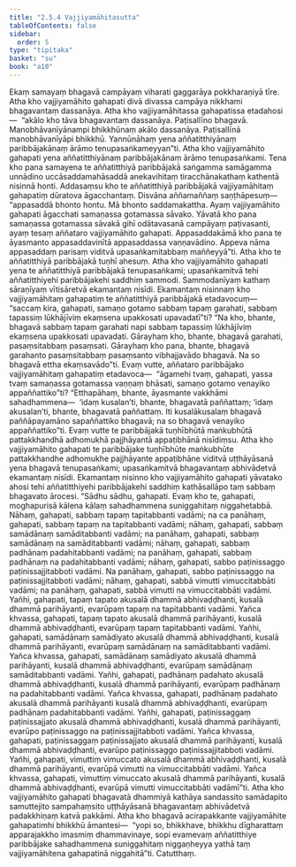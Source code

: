 ```yaml
---
title: "2.5.4 Vajjiyamāhitasutta"
tableOfContents: false
sidebar:
  order: 5
type: "tipitaka"
basket: "su"
book: "a10"
---
```



<DynamicBreadcrumb />

<Division number="94" book="a10">

<Paragraph number="821" book="a10">
Ekaṃ samayaṃ bhagavā campāyaṃ viharati gaggarāya pokkharaṇiyā tīre. Atha kho vajjiyamāhito gahapati divā divassa campāya nikkhami bhagavantaṃ dassanāya. Atha kho vajjiyamāhitassa gahapatissa etadahosi—  “akālo kho tāva bhagavantaṃ dassanāya. Paṭisallīno bhagavā. Manobhāvanīyānampi bhikkhūnaṃ akālo dassanāya. Paṭisallīnā manobhāvanīyāpi bhikkhū. Yannūnāhaṃ yena aññatitthiyānaṃ paribbājakānaṃ ārāmo tenupasaṅkameyyan”ti.
</Paragraph>

<Paragraph number="822" book="a10">
Atha kho vajjiyamāhito gahapati yena aññatitthiyānaṃ paribbājakānaṃ ārāmo tenupasaṅkami. Tena kho pana samayena te aññatitthiyā paribbājakā saṅgamma samāgamma unnādino uccāsaddamahāsaddā anekavihitaṃ tiracchānakathaṃ kathentā nisinnā honti.
</Paragraph>

<Paragraph number="823" book="a10">
Addasaṃsu kho te aññatitthiyā paribbājakā vajjiyamāhitaṃ gahapatiṃ dūratova āgacchantaṃ. Disvāna aññamaññaṃ saṇṭhāpesuṃ—  “appasaddā bhonto hontu. Mā bhonto saddamakattha. Ayaṃ vajjiyamāhito gahapati āgacchati samaṇassa gotamassa sāvako. Yāvatā kho pana samaṇassa gotamassa sāvakā gihī odātavasanā campāyaṃ paṭivasanti, ayaṃ tesaṃ aññataro vajjiyamāhito gahapati. Appasaddakāmā kho pana te āyasmanto appasaddavinītā appasaddassa vaṇṇavādino. Appeva nāma appasaddaṃ parisaṃ viditvā upasaṅkamitabbaṃ maññeyyā”ti.
</Paragraph>

<Paragraph number="824" book="a10">
Atha kho te aññatitthiyā paribbājakā tuṇhī ahesuṃ. Atha kho vajjiyamāhito gahapati yena te aññatitthiyā paribbājakā tenupasaṅkami; upasaṅkamitvā tehi aññatitthiyehi paribbājakehi saddhiṃ sammodi. Sammodanīyaṃ kathaṃ sāraṇīyaṃ vītisāretvā ekamantaṃ nisīdi. Ekamantaṃ nisinnaṃ kho vajjiyamāhitaṃ gahapatiṃ te aññatitthiyā paribbājakā etadavocuṃ—  “saccaṃ kira, gahapati, samaṇo gotamo sabbaṃ tapaṃ garahati, sabbaṃ tapassiṃ lūkhājīviṃ ekaṃsena upakkosati upavadatī”ti? “Na kho, bhante, bhagavā sabbaṃ tapaṃ garahati napi sabbaṃ tapassiṃ lūkhājīviṃ ekaṃsena upakkosati upavadati. Gārayhaṃ kho, bhante, bhagavā garahati, pasaṃsitabbaṃ pasaṃsati. Gārayhaṃ kho pana, bhante, bhagavā garahanto pasaṃsitabbaṃ pasaṃsanto vibhajjavādo bhagavā. Na so bhagavā ettha ekaṃsavādo”ti.
</Paragraph>

<Paragraph number="825" book="a10">
Evaṃ vutte, aññataro paribbājako vajjiyamāhitaṃ gahapatiṃ etadavoca—  “āgamehi tvaṃ, gahapati, yassa tvaṃ samaṇassa gotamassa vaṇṇaṃ bhāsati, samaṇo gotamo venayiko appaññattiko”ti? “Etthapāhaṃ, bhante, āyasmante vakkhāmi sahadhammena—  ‘idaṃ kusalan’ti, bhante, bhagavatā paññattaṃ; ‘idaṃ akusalan’ti, bhante, bhagavatā paññattaṃ. Iti kusalākusalaṃ bhagavā paññāpayamāno sapaññattiko bhagavā; na so bhagavā venayiko appaññattiko”ti.
</Paragraph>

<Paragraph number="826" book="a10">
Evaṃ vutte te paribbājakā tuṇhībhūtā maṅkubhūtā pattakkhandhā adhomukhā pajjhāyantā appaṭibhānā nisīdiṃsu. Atha kho vajjiyamāhito gahapati te paribbājake tuṇhībhūte maṅkubhūte pattakkhandhe adhomukhe pajjhāyante appaṭibhāne viditvā uṭṭhāyāsanā yena bhagavā tenupasaṅkami; upasaṅkamitvā bhagavantaṃ abhivādetvā ekamantaṃ nisīdi. Ekamantaṃ nisinno kho vajjiyamāhito gahapati yāvatako ahosi tehi aññatitthiyehi paribbājakehi saddhiṃ kathāsallāpo taṃ sabbaṃ bhagavato ārocesi.
</Paragraph>

<Paragraph number="827" book="a10">
“Sādhu sādhu, gahapati. Evaṃ kho te, gahapati, moghapurisā kālena kālaṃ sahadhammena suniggahitaṃ niggahetabbā. Nāhaṃ, gahapati, sabbaṃ tapaṃ tapitabbanti vadāmi; na ca panāhaṃ, gahapati, sabbaṃ tapaṃ na tapitabbanti vadāmi; nāhaṃ, gahapati, sabbaṃ samādānaṃ samāditabbanti vadāmi; na panāhaṃ, gahapati, sabbaṃ samādānaṃ na samāditabbanti vadāmi; nāhaṃ, gahapati, sabbaṃ padhānaṃ padahitabbanti vadāmi; na panāhaṃ, gahapati, sabbaṃ padhānaṃ na padahitabbanti vadāmi; nāhaṃ, gahapati, sabbo paṭinissaggo paṭinissajjitabboti vadāmi. Na panāhaṃ, gahapati, sabbo paṭinissaggo na paṭinissajjitabboti vadāmi; nāhaṃ, gahapati, sabbā vimutti vimuccitabbāti vadāmi; na panāhaṃ, gahapati, sabbā vimutti na vimuccitabbāti vadāmi.
</Paragraph>

<Paragraph number="828" book="a10">
Yañhi, gahapati, tapaṃ tapato akusalā dhammā abhivaḍḍhanti, kusalā dhammā parihāyanti, evarūpaṃ tapaṃ na tapitabbanti vadāmi. Yañca khvassa, gahapati, tapaṃ tapato akusalā dhammā parihāyanti, kusalā dhammā abhivaḍḍhanti, evarūpaṃ tapaṃ tapitabbanti vadāmi.
</Paragraph>

<Paragraph number="829" book="a10">
Yañhi, gahapati, samādānaṃ samādiyato akusalā dhammā abhivaḍḍhanti, kusalā dhammā parihāyanti, evarūpaṃ samādānaṃ na samāditabbanti vadāmi. Yañca khvassa, gahapati, samādānaṃ samādiyato akusalā dhammā parihāyanti, kusalā dhammā abhivaḍḍhanti, evarūpaṃ samādānaṃ samāditabbanti vadāmi.
</Paragraph>

<Paragraph number="830" book="a10">
Yañhi, gahapati, padhānaṃ padahato akusalā dhammā abhivaḍḍhanti, kusalā dhammā parihāyanti, evarūpaṃ padhānaṃ na padahitabbanti vadāmi. Yañca khvassa, gahapati, padhānaṃ padahato akusalā dhammā parihāyanti kusalā dhammā abhivaḍḍhanti, evarūpaṃ padhānaṃ padahitabbanti vadāmi.
</Paragraph>

<Paragraph number="831" book="a10">
Yañhi, gahapati, paṭinissaggaṃ paṭinissajjato akusalā dhammā abhivaḍḍhanti, kusalā dhammā parihāyanti, evarūpo paṭinissaggo na paṭinissajjitabboti vadāmi. Yañca khvassa, gahapati, paṭinissaggaṃ paṭinissajjato akusalā dhammā parihāyanti, kusalā dhammā abhivaḍḍhanti, evarūpo paṭinissaggo paṭinissajjitabboti vadāmi.
</Paragraph>

<Paragraph number="832" book="a10">
Yañhi, gahapati, vimuttiṃ vimuccato akusalā dhammā abhivaḍḍhanti, kusalā dhammā parihāyanti, evarūpā vimutti na vimuccitabbāti vadāmi. Yañca khvassa, gahapati, vimuttiṃ vimuccato akusalā dhammā parihāyanti, kusalā dhammā abhivaḍḍhanti, evarūpā vimutti vimuccitabbāti vadāmī”ti.
</Paragraph>

<Paragraph number="833" book="a10">
Atha kho vajjiyamāhito gahapati bhagavatā dhammiyā kathāya sandassito samādapito samuttejito sampahaṃsito uṭṭhāyāsanā bhagavantaṃ abhivādetvā padakkhiṇaṃ katvā pakkāmi.
</Paragraph>

<Paragraph number="834" book="a10">
Atha kho bhagavā acirapakkante vajjiyamāhite gahapatimhi bhikkhū āmantesi—  “yopi so, bhikkhave, bhikkhu dīgharattaṃ apparajakkho imasmiṃ dhammavinaye, sopi evamevaṃ aññatitthiye paribbājake sahadhammena suniggahitaṃ niggaṇheyya yathā taṃ vajjiyamāhitena gahapatinā niggahitā”ti.

</Paragraph>
</Division>

<Paragraph number="835" type="center" book="a10">
Catutthaṃ.
</Paragraph>